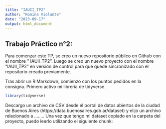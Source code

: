 ```yaml
---
title: "IAUII_TP2"
author: "Romina Violante"
date: "2023-09-17"
output: html_document
---
```

## Trabajo Práctico n°2: 

Para comenzar este TP, se creo un nuevo repositorio público en Github con el nombre " IAUII_TP2". Luego se creo un nuevo proyecto con el nombre "IAUII_TP2" en versión de control para que quede sincronizado con el repositorio creado previamente.

Tras abrir un R Markdown, comienzo con los puntos pedidos en la consigna.
Primero activo mi librería de tidyverse.

```r
library(tidyverse)
```

Descargo un archivo de CSV desde el portal de datos abiertos de la ciudad de Buenos Aires (https://data.buenosaires.gob.ar/dataset) y elijo un archivo relacionado a ........
Una vez que tengo mi dataset copiado en la carpeta del proyecto, puedo leerlo utilizando el siguiente chunk: